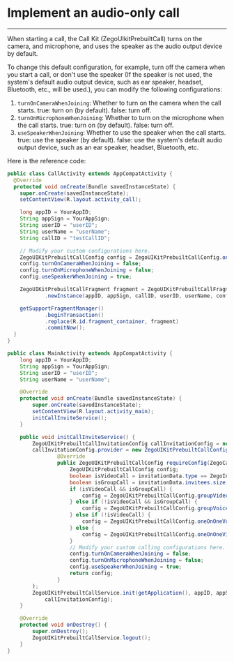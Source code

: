 # Implement an audio-only call

- - -


When starting a call, the Call Kit (ZegoUIkitPrebuiltCall) turns on the camera, and microphone, and uses the speaker as the audio output device by default.

To change this default configuration, for example, turn off the camera when you start a call, or don't use the speaker (If the speaker is not used, the system's default audio output device, such as ear speaker, headset, Bluetooth, etc., will be used.), you can modify the following configurations:

1. `turnOnCameraWhenJoining`: Whether to turn on the camera when the call starts. true: turn on (by default). false: turn off. 
2. `turnOnMicrophoneWhenJoining`: Whether to turn on the microphone when the call starts. true: turn on (by default). false: turn off. 
3. `useSpeakerWhenJoining`: Whether to use the speaker when the call starts. true: use the speaker (by default). false: use the system's default audio output device, such as an ear speaker, headset, Bluetooth, etc.

Here is the reference code:

<CodeGroup>

```java title="Basic call"
public class CallActivity extends AppCompatActivity {
  @Override
  protected void onCreate(Bundle savedInstanceState) {
    super.onCreate(savedInstanceState);
    setContentView(R.layout.activity_call);

    long appID = YourAppID;
    String appSign = YourAppSign;
    String userID = "userID";
    String userName = "userName";
    String callID = "testCallID";

    // Modify your custom configurations here.
    ZegoUIKitPrebuiltCallConfig config = ZegoUIKitPrebuiltCallConfig.oneOnOneVideoCall();
    config.turnOnCameraWhenJoining = false;
    config.turnOnMicrophoneWhenJoining = false;
    config.useSpeakerWhenJoining = true;

    ZegoUIKitPrebuiltCallFragment fragment = ZegoUIKitPrebuiltCallFragment
            .newInstance(appID, appSign, callID, userID, userName, config);

    getSupportFragmentManager()
            .beginTransaction()
            .replace(R.id.fragment_container, fragment)
            .commitNow();
  }
}
```

```java title="With call invitation"
public class MainActivity extends AppCompatActivity {
    long appID = YourAppID;
    String appSign = YourAppSign;
    String userID = "userID";
    String userName = "userName";

    @Override
    protected void onCreate(Bundle savedInstanceState) {
        super.onCreate(savedInstanceState);
        setContentView(R.layout.activity_main);
        initCallInviteService();
    }

    public void initCallInviteService() {
        ZegoUIKitPrebuiltCallInvitationConfig callInvitationConfig = new ZegoUIKitPrebuiltCallInvitationConfig(),
        callInvitationConfig.provider = new ZegoUIKitPrebuiltCallConfigProvider() {
                @Override
                public ZegoUIKitPrebuiltCallConfig requireConfig(ZegoCallInvitationData invitationData) {
                    ZegoUIKitPrebuiltCallConfig config;
                    boolean isVideoCall = invitationData.type == ZegoInvitationType.VIDEO_CALL.getValue();
                    boolean isGroupCall = invitationData.invitees.size() > 1;
                    if (isVideoCall && isGroupCall) {
                        config = ZegoUIKitPrebuiltCallConfig.groupVideoCall();
                    } else if (!isVideoCall && isGroupCall) {
                        config = ZegoUIKitPrebuiltCallConfig.groupVoiceCall();
                    } else if (!isVideoCall) {
                        config = ZegoUIKitPrebuiltCallConfig.oneOnOneVoiceCall();
                    } else {
                        config = ZegoUIKitPrebuiltCallConfig.oneOnOneVideoCall();
                    }
                    // Modify your custom calling configurations here.
                    config.turnOnCameraWhenJoining = false;
                    config.turnOnMicrophoneWhenJoining = false;
                    config.useSpeakerWhenJoining = true;
                    return config;
                }
        );
        ZegoUIKitPrebuiltCallService.init(getApplication(), appID, appSign, userID, userName,
            callInvitationConfig);
    }

    @Override
    protected void onDestroy() {
        super.onDestroy();
        ZegoUIKitPrebuiltCallService.logout();
    }
}
```
</CodeGroup>
